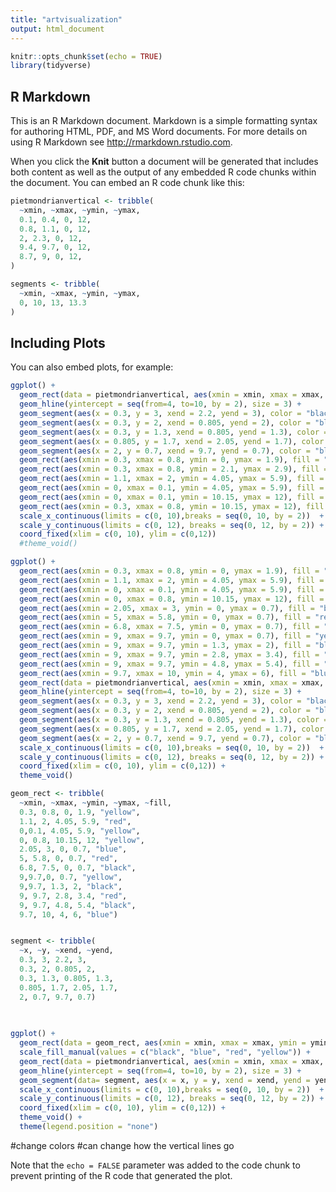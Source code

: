 ```yaml
---
title: "artvisualization"
output: html_document
---
```


```r
knitr::opts_chunk$set(echo = TRUE)
library(tidyverse)
```

## R Markdown

This is an R Markdown document. Markdown is a simple formatting syntax for authoring HTML, PDF, and MS Word documents. For more details on using R Markdown see <http://rmarkdown.rstudio.com>.

When you click the **Knit** button a document will be generated that includes both content as well as the output of any embedded R code chunks within the document. You can embed an R code chunk like this:

```r
pietmondrianvertical <- tribble(
  ~xmin, ~xmax, ~ymin, ~ymax,
  0.1, 0.4, 0, 12, 
  0.8, 1.1, 0, 12, 
  2, 2.3, 0, 12, 
  9.4, 9.7, 0, 12, 
  8.7, 9, 0, 12, 
)

```


```r
segments <- tribble(
  ~xmin, ~xmax, ~ymin, ~ymax,
  0, 10, 13, 13.3
)

```




## Including Plots

You can also embed plots, for example:

```r
ggplot() + 
  geom_rect(data = pietmondrianvertical, aes(xmin = xmin, xmax = xmax, ymin = ymin, ymax = ymax), fill = "black") +
  geom_hline(yintercept = seq(from=4, to=10, by = 2), size = 3) +
  geom_segment(aes(x = 0.3, y = 3, xend = 2.2, yend = 3), color = "black", size = 3) +
  geom_segment(aes(x = 0.3, y = 2, xend = 0.805, yend = 2), color = "black", size = 3) +
  geom_segment(aes(x = 0.3, y = 1.3, xend = 0.805, yend = 1.3), color = "black", size = 3) +
  geom_segment(aes(x = 0.805, y = 1.7, xend = 2.05, yend = 1.7), color = "black", size = 3) +
  geom_segment(aes(x = 2, y = 0.7, xend = 9.7, yend = 0.7), color = "black", size = 3) +
  geom_rect(aes(xmin = 0.3, xmax = 0.8, ymin = 0, ymax = 1.9), fill = "yellow") +
  geom_rect(aes(xmin = 0.3, xmax = 0.8, ymin = 2.1, ymax = 2.9), fill = "yellow") +
  geom_rect(aes(xmin = 1.1, xmax = 2, ymin = 4.05, ymax = 5.9), fill = "red") +
  geom_rect(aes(xmin = 0, xmax = 0.1, ymin = 4.05, ymax = 5.9), fill = "yellow") +
  geom_rect(aes(xmin = 0, xmax = 0.1, ymin = 10.15, ymax = 12), fill = "yellow") +
  geom_rect(aes(xmin = 0.3, xmax = 0.8, ymin = 10.15, ymax = 12), fill = "yellow") +
  scale_x_continuous(limits = c(0, 10),breaks = seq(0, 10, by = 2))  + 
  scale_y_continuous(limits = c(0, 12), breaks = seq(0, 12, by = 2)) + 
  coord_fixed(xlim = c(0, 10), ylim = c(0,12)) 
  #theme_void()

```
```r
ggplot() +
  geom_rect(aes(xmin = 0.3, xmax = 0.8, ymin = 0, ymax = 1.9), fill = "yellow") +
  geom_rect(aes(xmin = 1.1, xmax = 2, ymin = 4.05, ymax = 5.9), fill = "red") +
  geom_rect(aes(xmin = 0, xmax = 0.1, ymin = 4.05, ymax = 5.9), fill = "yellow") +
  geom_rect(aes(xmin = 0, xmax = 0.8, ymin = 10.15, ymax = 12), fill = "yellow") +
  geom_rect(aes(xmin = 2.05, xmax = 3, ymin = 0, ymax = 0.7), fill = "blue") +
  geom_rect(aes(xmin = 5, xmax = 5.8, ymin = 0, ymax = 0.7), fill = "red") +
  geom_rect(aes(xmin = 6.8, xmax = 7.5, ymin = 0, ymax = 0.7), fill = "black") +
  geom_rect(aes(xmin = 9, xmax = 9.7, ymin = 0, ymax = 0.7), fill = "yellow") +
  geom_rect(aes(xmin = 9, xmax = 9.7, ymin = 1.3, ymax = 2), fill = "black") +
  geom_rect(aes(xmin = 9, xmax = 9.7, ymin = 2.8, ymax = 3.4), fill = "red") +
  geom_rect(aes(xmin = 9, xmax = 9.7, ymin = 4.8, ymax = 5.4), fill = "black") +
  geom_rect(aes(xmin = 9.7, xmax = 10, ymin = 4, ymax = 6), fill = "blue") +
  geom_rect(data = pietmondrianvertical, aes(xmin = xmin, xmax = xmax, ymin = ymin, ymax = ymax), fill = "black") +
  geom_hline(yintercept = seq(from=4, to=10, by = 2), size = 3) +
  geom_segment(aes(x = 0.3, y = 3, xend = 2.2, yend = 3), color = "black", size = 3) +
  geom_segment(aes(x = 0.3, y = 2, xend = 0.805, yend = 2), color = "black", size = 3) +
  geom_segment(aes(x = 0.3, y = 1.3, xend = 0.805, yend = 1.3), color = "black", size = 3) +
  geom_segment(aes(x = 0.805, y = 1.7, xend = 2.05, yend = 1.7), color = "black", size = 3) +
  geom_segment(aes(x = 2, y = 0.7, xend = 9.7, yend = 0.7), color = "black", size = 3) +
  scale_x_continuous(limits = c(0, 10),breaks = seq(0, 10, by = 2))  + 
  scale_y_continuous(limits = c(0, 12), breaks = seq(0, 12, by = 2)) + 
  coord_fixed(xlim = c(0, 10), ylim = c(0,12)) +
  theme_void()
```


```r
geom_rect <- tribble(
  ~xmin, ~xmax, ~ymin, ~ymax, ~fill, 
  0.3, 0.8, 0, 1.9, "yellow", 
  1.1, 2, 4.05, 5.9, "red", 
  0,0.1, 4.05, 5.9, "yellow", 
  0, 0.8, 10.15, 12, "yellow",
  2.05, 3, 0, 0.7, "blue", 
  5, 5.8, 0, 0.7, "red", 
  6.8, 7.5, 0, 0.7, "black", 
  9,9.7,0, 0.7, "yellow", 
  9,9.7, 1.3, 2, "black",
  9, 9.7, 2.8, 3.4, "red", 
  9, 9.7, 4.8, 5.4, "black",
  9.7, 10, 4, 6, "blue")


segment <- tribble(
  ~x, ~y, ~xend, ~yend,
  0.3, 3, 2.2, 3, 
  0.3, 2, 0.805, 2, 
  0.3, 1.3, 0.805, 1.3, 
  0.805, 1.7, 2.05, 1.7, 
  2, 0.7, 9.7, 0.7)
  
  
```



```r
ggplot() +
  geom_rect(data = geom_rect, aes(xmin = xmin, xmax = xmax, ymin = ymin, ymax = ymax, fill = fill)) +
  scale_fill_manual(values = c("black", "blue", "red", "yellow")) +
  geom_rect(data = pietmondrianvertical, aes(xmin = xmin, xmax = xmax, ymin = ymin, ymax = ymax), fill = "black") +
  geom_hline(yintercept = seq(from=4, to=10, by = 2), size = 3) +
  geom_segment(data= segment, aes(x = x, y = y, xend = xend, yend = yend), color = "black", size = 3) +
  scale_x_continuous(limits = c(0, 10),breaks = seq(0, 10, by = 2))  + 
  scale_y_continuous(limits = c(0, 12), breaks = seq(0, 12, by = 2)) + 
  coord_fixed(xlim = c(0, 10), ylim = c(0,12)) +
  theme_void() + 
  theme(legend.position = "none")
```

#change colors 
#can change how the vertical lines go 

Note that the `echo = FALSE` parameter was added to the code chunk to prevent printing of the R code that generated the plot.
